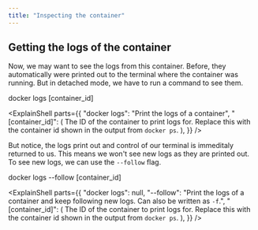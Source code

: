```yaml
---
title: "Inspecting the container"
---
```




## Getting the logs of the container

Now, we may want to see the logs from this container. Before, they automatically were printed out to the terminal where the container was running. But in detached mode, we have to run a command to see them.

<Terminal>docker logs [container_id]</Terminal>

<ExplainShell
  parts={{
    "docker logs": "Print the logs of a container",
    "[container_id]": (
      <Markdown>
        The ID of the container to print logs for. Replace this with the
        container id shown in the output from `docker ps`.
      </Markdown>
    ),
  }}
/>

But notice, the logs print out and control of our terminal is immeditaly returned to us. This means we won't see new logs as they are printed out. To see new logs, we can use the `--follow` flag.

<Terminal>docker logs --follow [container_id]</Terminal>

<ExplainShell
  parts={{
    "docker logs": null,
    "--follow":
      "Print the logs of a container and keep following new logs. Can also be written as `-f`.",
    "[container_id]": (
      <Markdown>
        The ID of the container to print logs for. Replace this with the
        container id shown in the output from `docker ps`.
      </Markdown>
    ),
  }}
/>
